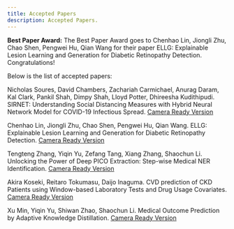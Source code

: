 ```yaml
---
title: Accepted Papers
description: Accepted Papers.
---
```


<PageDescription>

<InlineNotification>
  
**Best Paper Award:** The Best Paper Award goes to Chenhao Lin, Jiongli Zhu, Chao Shen, Pengwei Hu, Qian Wang for their paper ELLG: Explainable Lesion Learning and Generation for Diabetic Retinopathy Detection. Congratulations! 

</InlineNotification>

Below is the list of accepted papers:

Nicholas Soures, David Chambers, Zachariah Carmichael, Anurag Daram, Kal Clark, Pankil Shah, Dimpy Shah, Lloyd Potter, Dhireesha Kudithipudi. SIRNET: Understanding Social Distancing Measures with Hybrid Neural Network Model for COVID-19 Infectious Spread. [Camera Ready Version](CameraReady_SIRNET.pdf)

Chenhao Lin, Jiongli Zhu, Chao Shen, Pengwei Hu, Qian Wang. ELLG: Explainable Lesion Learning and Generation for Diabetic Retinopathy Detection. [Camera Ready Version](CameraReady_ELLG.pdf)

Tengteng Zhang, Yiqin Yu, Zefang Tang, Xiang Zhang, Shaochun Li. Unlocking the Power of Deep PICO Extraction: Step-wise Medical NER Identification. [Camera Ready Version](CameraReady_PICO.pdf)

Akira Koseki, Reitaro Tokumasu, Daijo Inaguma. CVD prediction of CKD Patients using Window-based Laboratory Tests and Drug Usage Covariates. [Camera Ready Version](CameraReady_CVD.pdf)

Xu Min, Yiqin Yu, Shiwan Zhao, Shaochun Li. Medical Outcome Prediction by Adaptive Knowledge Distillation. [Camera Ready Version](CameraReady_AKD.pdf)


</PageDescription>
